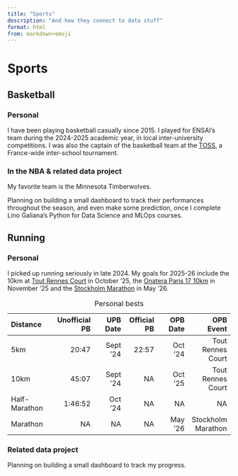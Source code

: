 ```yaml
---
title: "Sports"
description: "And how they connect to data stuff"
format: html
from: markdown+emoji
---
```


# Sports

## Basketball

### Personal

I have been playing basketball casually since 2015. I played for ENSAI's team during
the 2024-2025 academic year, in local inter-university competitions. I was also the
captain of the basketball team at the [TOSS](https://www.cs-sports.fr/toss/), a France-wide inter-school tournament.

### In the NBA & related data project

My favorite team is the Minnesota Timberwolves.

Planning on building a small dashboard to track their performances throughout the season,
and even make some prediction, once I complete Lino Galiana's Python for Data Science
and MLOps courses.

## Running

### Personal

I picked up running seriously in late 2024. My goals for 2025-26 include the 10km at [Tout Rennes Court]() in October '25, the [Onatera Paris 17 10km]() in November '25
and the [Stockholm Marathon]() in May '26.

| Distance | Unofficial PB | UPB Date | Official PB | OPB Date | OPB Event |
|:---------|-----:|------:|------:|------:|------:|
| 5km      | 20:47 | Sept '24 | 22:57 | Oct '24 | Tout Rennes Court |
| 10km    |  45:07 | Sept '24 | NA | Oct '25 | Tout Rennes Court |
| Half-Marathon | 1:46:52 | Oct '24 | NA | NA | NA |
| Marathon |  NA | NA | NA | May '26 | Stockholm Marathon |

: Personal bests

### Related data project

Planning on building a small dashboard to track my progress.
